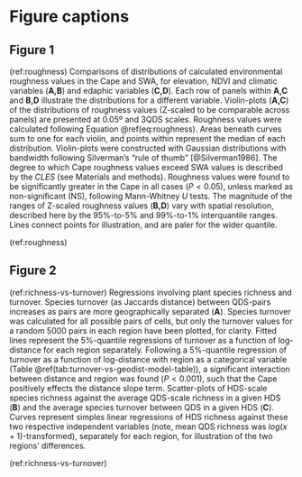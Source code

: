\break 

# Figure captions {-}

## Figure 1 {-}

(ref:roughness) Comparisons of distributions of calculated environmental roughness values in the Cape and SWA, for elevation, NDVI and climatic variables (**A,B**) and edaphic variables (**C,D**).
Each row of panels within **A,C** and **B,D** illustrate the distributions for a different variable.
Violin-plots (**A,C**) of the distributions of roughness values (Z-scaled to be comparable across panels) are presented at 0.05º and 3QDS scales.
Roughness values were calculated following Equation \@ref(eq:roughness).
Areas beneath curves sum to one for each violin, and points within represent the median of each distribution.
Violin-plots were constructed with Gaussian distributions with bandwidth following Silverman's "rule of thumb" [@Silverman1986].
The degree to which Cape roughness values exceed SWA values is described by the $CLES$ (see Materials and methods).
Roughness values were found to be significantly greater in the Cape in all cases ($P < 0.05$), unless marked as non-significant (NS), following Mann-Whitney $U$ tests.
The magnitude of the ranges of Z-scaled roughness values (**B,D**) vary with spatial resolution, described here by the 95%-to-5% and 99%-to-1% interquantile ranges.
Lines connect points for illustration, and are paler for the wider quantile.
<!--TODO: change IQuR in y-axes simply to "Range"-->
<!--TODO: plot jittered points on 3QDS violins, as I have seen when fiddling with PCAs that there are indeed very few points for those distributions (which is fine, but note it!)-->

(ref:roughness)

## Figure 2 {-}

(ref:richness-vs-turnover) Regressions involving plant species richness and turnover.
Species turnover (as Jaccards distance) between QDS-pairs increases as pairs are more geographically separated (**A**).
Species turnover was calculated for all possible pairs of cells, but only the turnover values for a random 5000 pairs in each region have been plotted, for clarity.
Fitted lines represent the 5%-quantile regressions of turnover as a function of log-distance for each region separately.
Following a 5%-quantile regression of turnover as a function of log-distance with region as a categorical variable (Table \@ref(tab:turnover-vs-geodist-model-table)), a significant interaction between distance and region was found ($P < 0.001$), such that the Cape positively effects the distance slope term.
Scatter-plots of HDS-scale species richness against the average QDS-scale richness in a given HDS (**B**) and the average species turnover between QDS in a given HDS (**C**).
Curves represent simples linear regressions of HDS richness against these two respective independent variables (note, mean QDS richness was $log(x + 1)$-transformed), separately for each region, for illustration of the two regions' differences.
<!--TODO: add panel label C-->

(ref:richness-vs-turnover)

<!--
```r
knitr::include_graphics(here::here("figures/richness-vs-turnover-3QDS.png"))
```

(ref:richness-vs-turnover-3QDS) [Same as \@ref(fig:richness-vs-turnover)B,C, but for 3QDS, not HDS, as the focal scale.]

(ref:richness-vs-turnover-3QDS)
-->
